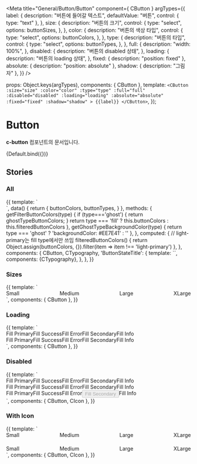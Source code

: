
<Meta
  title="General/Button/Button"
  component={ CButton }
  argTypes={{
    label: {
      description: "버튼에 들어갈 텍스트",
      defaultValue: "버튼",
      control: { type: "text" },
    },
    size: {
      description: "버튼의 크기",
      control: {
        type: "select",
        options: buttonSizes,
      },
    },
    color: {
      description: "버튼의 색상 타입",
      control: {
        type: "select",
        options: buttonColors,
      },
    },
    type: {
      description: "버튼의 타입",
      control: {
        type: "select",
        options: buttonTypes,
      },
    },
    full: {
      description: "width: 100%",
    },
    disabled: {
      description: "버튼의 disabled 상태",
    },
    loading: {
      description: "버튼의 loading 상태",
    },
    fixed: {
        description: "position: fixed"
    },
    absolute: {
        description: "position: absolute"
    },
    shadow: {
        description: "그림자"
    },
  }}
/>

  props: Object.keys(argTypes),
  components: { CButton },
  template:
    `<CButton
        :size="size"
        :color="color"
        :type="type"
        :full="full"
        :disabled="disabled"
        :loading="loading"
        :absolute="absolute"
        :fixed="fixed"
        :shadow="shadow"
    >
      {{label}}
    </CButton>`,
});

# Button

**c-button** 컴포넌트의 문서입니다.

<Story name="Default" height="100px">
  {Default.bind({})}
</Story>

<ArgsTable story="Default" />

## Stories
### All
<Canvas>
    <Story name="All" height="100px">
        {{
            template: `
                <div>
                  <template v-for="(type, index) in buttonTypes">
                    <div class="flex">
                        <CButtonStateTitle class="mr-30">{{type}}</CButtonStateTitle>
                        <div class="flex-column mr-30">
                            <CButtonStateTitle>default</CButtonStateTitle>
                            <div :style="getGhostTypeBackgroundColor(type)">
                                <template v-for="(color, index) in getFilterButtonColors(type)">
                                    <CButton :color="color" :type="type" class="mb-16">Button</CButton>
                                </template>
                            </div>
                        </div>
                        <div class="flex-column mr-30">
                            <CButtonStateTitle>hover</CButtonStateTitle>
                            <div :style="getGhostTypeBackgroundColor(type)">
                                <template v-for="(color, index) in getFilterButtonColors(type)">
                                    <CButton :color="color" :type="type" class="mb-16 hover-test">Button</CButton>
                                </template>
                            </div>
                        </div>
                        <div class="flex-column mr-30">
                            <CButtonStateTitle>disabled</CButtonStateTitle>
                            <div :style="getGhostTypeBackgroundColor(type)">
                                <template v-for="(color, index) in getFilterButtonColors(type)">
                                    <CButton :color="color" :type="type" disabled class="mb-16">Button</CButton>
                                </template>
                            </div>
                        </div>
                        <div class="flex-column mr-30">
                            <CButtonStateTitle>loading</CButtonStateTitle>
                            <div :style="getGhostTypeBackgroundColor(type)">
                                <template v-for="(color, index) in getFilterButtonColors(type)">
                                    <CButton :color="color" :type="type" class="mb-16" loading style="color: transparent;">Button</CButton>
                                </template>
                            </div>
                        </div>
                    </div>
                  </template>
                </div>
            `,
            data() {
                return {
                    buttonColors,
                    buttonTypes,
                }
            },
            methods: {
                getFilterButtonColors(type) {
                    if (type==='ghost') {
                        return ghostTypeButtonColors;
                    }
                    return type === 'fill' ? this.buttonColors : this.filteredButtonColors
                },
                getGhostTypeBackgroundColor(type) {
                    return type === 'ghost' ? 'backgroundColor: #EE7E41' : ''
                },
            },
            computed: {
                // light-primary는 fill type에서만 쓰임
                filteredButtonColors() {
                    return Object.assign(buttonColors, {}).filter(item => item !== 'light-primary')
                },
            },
            components: { CButton, CTypography,
                'ButtonStateTitle': {
                    template: `<CTypography type="body2" color="gray400" class="mb-10" style="min-width: 70px"><slot/></CTypography>`,
                    components: {CTypography},
                },
            },
        }}
    </Story>
</Canvas>


### Sizes
<Canvas>
    <Story name="Sizes" height="100px">
        {{
            template: `
                <div>
                  <div style="display: flex; justify-content: space-between;">
                    <CButton size="small">Small</CButton>
                    <CButton size="medium">Medium</CButton>
                    <CButton size="large">Large</CButton>
                    <CButton size="xlarge">XLarge</CButton>
                  </div>
                </div>
        `,
            components: { CButton },
        }}
    </Story>
</Canvas>

### Loading
<Canvas>
    <Story name="Loading" height="100px">
        {{
            template: `
                <div>
                  <div style="display: flex">
                    <CButton color="primary" type="fill" size="medium" loading>Fill Primary</CButton>
                    <CButton color="success" type="fill" size="medium" loading>Fill Success</CButton>
                    <CButton color="error" type="fill" size="medium" loading>Fill Error</CButton>
                    <CButton color="secondary" type="fill" size="medium" loading>Fill Secondary</CButton>
                    <CButton color="info" type="fill" size="medium" loading>Fill Info</CButton>
                  </div>
                  <div style="display: flex">
                    <CButton color="primary" type="outline" size="medium" loading>Fill Primary</CButton>
                    <CButton color="success" type="outline" size="medium" loading>Fill Success</CButton>
                    <CButton color="error" type="outline" size="medium" loading>Fill Error</CButton>
                    <CButton color="secondary" type="outline" size="medium" loading>Fill Secondary</CButton>
                    <CButton color="info" type="outline" size="medium" loading>Fill Info</CButton>
                  </div>
                </div>
        `,
            components: { CButton },
        }}
    </Story>
</Canvas>

### Disabled
<Canvas>
    <Story name="Disabled" height="100px">
        {{
            template: `
                <div>
                  <div style="display: flex">
                    <CButton color="primary" type="fill" size="medium" disabled>
                        <template v-slot:left-icon>
                            <Icon name="IconPlusSmallLine" color="primary" />
                        </template>
                        Fill Primary
                    </CButton>
                    <CButton color="success" type="fill" size="medium" disabled>
                        <template v-slot:left-icon>
                            <CIcon name="IconPlusSmallLine" color="success" />
                        </template>
                        Fill Success
                    </CButton>
                    <CButton color="error" type="fill" size="medium" disabled>
                        <template v-slot:left-icon>
                            <CIcon name="IconPlusSmallLine" color="error" />
                        </template>
                        Fill Error
                    </CButton>
                    <CButton color="secondary" type="fill" size="medium" disabled>
                        <template v-slot:left-icon>
                            <Icon name="IconPlusSmallLine" color="secondary" />
                        </template>
                        Fill Secondary
                    </CButton>
                    <CButton color="info" type="fill" size="medium" disabled>
                      <template v-slot:left-icon>
                        <CIcon name="IconPlusSmallLine" color="secondary" />
                      </template>
                      Fill Info
                    </CButton>
                  </div>
                  <div style="display: flex">
                    <CButton color="primary" type="outline" size="medium" disabled>
                        <template v-slot:left-icon>
                            <CIcon name="IconPlusSmallLine" color="primary" />
                        </template>
                        Fill Primary
                    </CButton>
                    <CButton color="success" type="outline" size="medium" disabled>
                        <template v-slot:left-icon>
                            <CIcon name="IconPlusSmallLine" color="success" />
                        </template>
                        Fill Success
                    </CButton>
                    <CButton color="error" type="outline" size="medium" disabled>
                        <template v-slot:left-icon>
                            <Icon name="IconPlusSmallLine" color="error" />
                        </template>
                        Fill Error
                    </CButton>
                    <CButton color="secondary" type="outline" size="medium" disabled>
                        <template v-slot:left-icon>
                            <CIcon name="IconPlusSmallLine" color="secondary" />
                        </template>
                        Fill Secondary
                    </CButton>
                    <CButton color="info" type="outline" size="medium" disabled>
                      <template v-slot:left-icon>
                        <CIcon name="IconPlusSmallLine" color="secondary" />
                      </template>
                      Fill Info
                    </CButton>
                  </div>
                  <div style="display: flex">
                    <CButton color="primary" type="text" size="medium" disabled>
                        <template v-slot:left-icon>
                            <CIcon name="IconPlusSmallLine" color="primary" />
                        </template>
                        Fill Primary
                    </CButton>
                    <CButton color="success" type="text" size="medium" disabled>
                        <template v-slot:left-icon>
                            <CIcon name="IconPlusSmallLine" color="success" />
                        </template>
                        Fill Success
                    </CButton>
                    <CButton color="error" type="text" size="medium" disabled>
                        <template v-slot:left-icon>
                            <CIcon name="IconPlusSmallLine" color="error" />
                        </template>
                        Fill Error
                    </CButton>
                    <Button color="secondary" type="text" size="medium" disabled>
                        <template v-slot:left-icon>
                            <Icon name="IconPlusSmallLine" color="secondary" />
                        </template>
                        Fill Secondary
                    </Button>
                    <CButton color="info" type="text" size="medium" disabled>
                      <template v-slot:left-icon>
                        <CIcon name="IconPlusSmallLine" color="secondary" />
                      </template>
                      Fill Info
                    </CButton>
                  </div>
                </div>
        `,
            components: { CButton, CIcon },
        }}
    </Story>
</Canvas>

### With Icon
<Canvas>
    <Story name="WithIcon" height="100px">
        {{
            template: `
            <div>
                <div style="display: flex; justify-content: space-between;">
                    <CButton color="primary" type="fill" size="small">
                        <template v-slot:left-icon>
                            <CIcon name="IconPlusSmallLine" color="white" />
                        </template>
                        Small
                    </CButton>
                    <CButton color="primary" type="fill" size="medium">
                        <template v-slot:left-icon>
                            <CIcon name="IconPlusSmallLine" color="white" />
                        </template>
                        Medium
                    </CButton>
                    <CButton color="primary" type="fill" size="large">
                        <template v-slot:left-icon>
                            <CIcon name="IconPlusSmallLine" color="white" />
                        </template>
                        Large
                    </CButton>
                    <CButton color="primary" type="fill" size="xlarge">
                        <template v-slot:left-icon>
                            <CIcon name="IconPlusLargeLine" color="white" />
                        </template>
                        XLarge
                    </CButton>
                </div>
                <div style="display: flex; justify-content: space-between; margin-top:20px">
                    <CButton color="primary" type="fill" size="small">
                        <template v-slot:left-icon>
                            <CIcon name="IconExclamationSmallFill" color="white" />
                        </template>
                        Small
                    </CButton>
                    <CButton color="primary" type="fill" size="medium">
                        <template v-slot:left-icon>
                            <CIcon name="IconExclamationSmallFill" color="white" />
                        </template>
                        Medium
                    </CButton>
                    <CButton color="primary" type="fill" size="large">
                        <template v-slot:left-icon>
                            <CIcon name="IconExclamationSmallFill" color="white" />
                        </template>
                        Large
                    </CButton>
                    <CButton color="primary" type="fill" size="xlarge">
                        <template v-slot:left-icon>
                            <CIcon name="IconExclamationLargeFill" color="white" />
                        </template>
                        XLarge
                    </CButton>
                </div>
            </div>
        `,
            components: { CButton, CIcon },
        }}
    </Story>
</Canvas>
